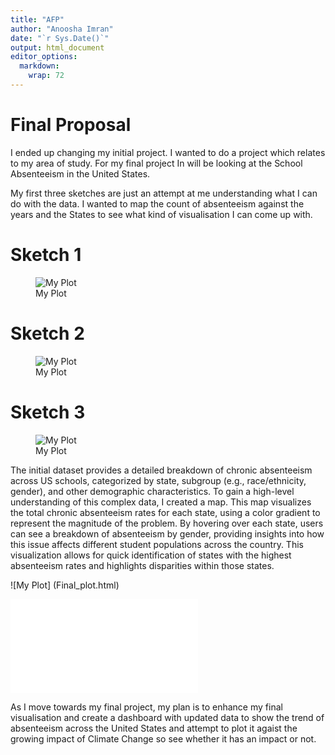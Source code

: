 ```yaml
---
title: "AFP"
author: "Anoosha Imran"
date: "`r Sys.Date()`"
output: html_document
editor_options: 
  markdown: 
    wrap: 72
---
```


# Final Proposal

I ended up changing my initial project. I wanted to do a project which
relates to my area of study. For my final project In will be looking at
the School Absenteeism in the United States.

My first three sketches are just an attempt at me understanding what I
can do with the data. I wanted to map the count of absenteeism against
the years and the States to see what kind of visualisation I can come up
with.

# Sketch 1

![My Plot](Sketch%201.png)

# Sketch 2

![My Plot](Sketch%202.png)

# Sketch 3

![My Plot](Sketch%203.png)

The initial dataset provides a detailed breakdown of chronic absenteeism
across US schools, categorized by state, subgroup (e.g., race/ethnicity,
gender), and other demographic characteristics. To gain a high-level
understanding of this complex data, I created a map. This map visualizes
the total chronic absenteeism rates for each state, using a color
gradient to represent the magnitude of the problem. By hovering over
each state, users can see a breakdown of absenteeism by gender,
providing insights into how this issue affects different student
populations across the country. This visualization allows for quick
identification of states with the highest absenteeism rates and
highlights disparities within those states.

![My Plot] (Final_plot.html)

[![My
Plot](Final_plot.html)](file:///E:/RStudio/ProjectProposal/Final_plot.html)

As I move towards my final project, my plan is to enhance my final
visualisation and create a dashboard with updated data to show the trend
of absenteeism across the United States and attempt to plot it agaist
the growing impact of Climate Change so see whether it has an impact or
not.
